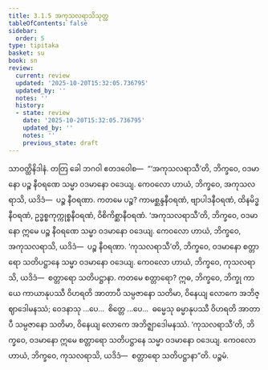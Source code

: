 ```yaml
---
title: 3.1.5 အကုသလရာသိသုတ္တ
tableOfContents: false
sidebar:
  order: 5
type: tipitaka
basket: su
book: sn
review:
  current: review
  updated: '2025-10-20T15:32:05.736795'
  updated_by: ''
  notes: ''
  history:
  - state: review
    date: '2025-10-20T15:32:05.736795'
    updated_by: ''
    notes: ''
    previous_state: draft
---
```



<DynamicBreadcrumb />


<ReviewStatus review={frontmatter.review} showDetails={true} />

<HypothesisAnnotation frontmatter={frontmatter} />

<Division number="371" book="sn" e="ch" v="18" p="333">

<Paragraph number="768" book="sn">
သာဝတ္ထိနိဒါနံ. တတြ ခေါ ဘဂဝါ ဧတဒဝေါစ—  “‘အကုသလရာသီ’တိ, ဘိက္ခဝေ, ဝဒမာနော ပဉ္စ နီဝရဏေ သမ္မာ ဝဒမာနော ဝဒေယျ. ကေဝလော ဟာယံ, ဘိက္ခဝေ, အကုသလရာသိ, ယဒိဒံ—  ပဉ္စ နီဝရဏာ. ကတမေ ပဉ္စ? ကာမစ္ဆန္ဒနီဝရဏံ, ဗျာပါဒနီဝရဏံ, ထိနမိဒ္ဓနီဝရဏံ, ဥဒ္ဓစ္စကုက္ကုစ္စနီဝရဏံ, ဝိစိကိစ္ဆာနီဝရဏံ. ‘အကုသလရာသီ’တိ, ဘိက္ခဝေ, ဝဒမာနော ဣမေ ပဉ္စ နီဝရဏေ သမ္မာ ဝဒမာနော ဝဒေယျ. ကေဝလော ဟာယံ, ဘိက္ခဝေ, အကုသလရာသိ, ယဒိဒံ—  ပဉ္စ နီဝရဏာ.
</Paragraph>

<Paragraph number="769" book="sn">
‘ကုသလရာသီ’တိ, ဘိက္ခဝေ, ဝဒမာနော စတ္တာရော သတိပဋ္ဌာနေ သမ္မာ ဝဒမာနော ဝဒေယျ. ကေဝလော ဟာယံ, ဘိက္ခဝေ, ကုသလရာသိ, ယဒိဒံ—  စတ္တာရော သတိပဋ္ဌာနာ. ကတမေ စတ္တာရော? ဣဓ, ဘိက္ခဝေ, ဘိက္ခု ကာယေ ကာယာနုပဿီ ဝိဟရတိ အာတာပီ သမ္ပဇာနော သတိမာ, ဝိနေယျ လောကေ အဘိဇ္ဈာဒေါမနဿံ; ဝေဒနာသု …ပေ…  စိတ္တေ …ပေ…  ဓမ္မေသု ဓမ္မာနုပဿီ ဝိဟရတိ အာတာပီ သမ္ပဇာနော သတိမာ, ဝိနေယျ လောကေ အဘိဇ္ဈာဒေါမနဿံ. ‘ကုသလရာသီ’တိ, ဘိက္ခဝေ, ဝဒမာနော ဣမေ စတ္တာရော သတိပဋ္ဌာနေ သမ္မာ ဝဒမာနော ဝဒေယျ. ကေဝလော ဟာယံ, ဘိက္ခဝေ, ကုသလရာသိ, ယဒိဒံ—  စတ္တာရော သတိပဋ္ဌာနာ”တိ.

</Paragraph>
</Division>

<Paragraph number="770" type="center" book="sn">
ပဉ္စမံ.
</Paragraph>